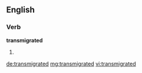 ==English==

===Verb===
'''transmigrated'''

# {{past of|transmigrate}}

[[de:transmigrated]]
[[mg:transmigrated]]
[[vi:transmigrated]]